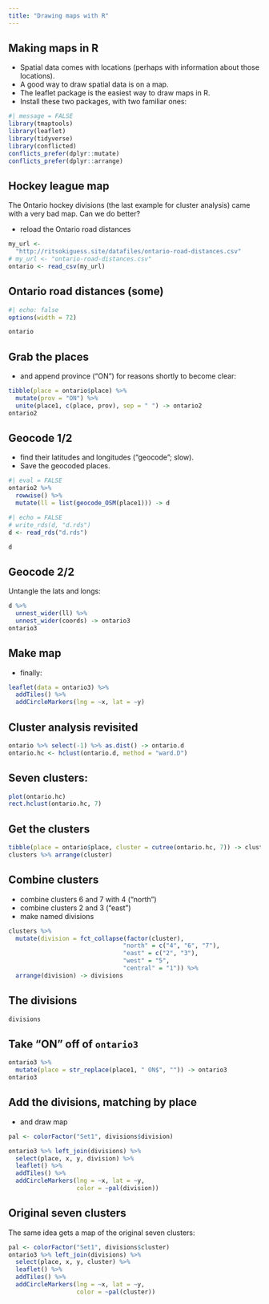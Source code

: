 ```yaml
---
title: "Drawing maps with R"
---
```



## Making maps in R

- Spatial data comes with locations (perhaps with information about those locations).
- A good way to draw spatial data is on a map.
- The leaflet package is the easiest way to draw maps in R.
- Install these two packages, with two familiar ones:

\small
```r
#| message = FALSE
library(tmaptools)
library(leaflet)
library(tidyverse)
library(conflicted)
conflicts_prefer(dplyr::mutate)
conflicts_prefer(dplyr::arrange)
```
\normalsize

## Hockey league map

The Ontario hockey divisions (the last example for cluster analysis) came with a very bad map. Can we do better?

- reload the Ontario road distances

\small
```r
my_url <-
  "http://ritsokiguess.site/datafiles/ontario-road-distances.csv"
# my_url <- "ontario-road-distances.csv"
ontario <- read_csv(my_url)
```
\normalsize

## Ontario road distances (some)

```r
#| echo: false
options(width = 72)
```


```r
ontario
```


## Grab the places

- and append province ("ON") for reasons shortly to become clear:

\small
```r
tibble(place = ontario$place) %>% 
  mutate(prov = "ON") %>% 
  unite(place1, c(place, prov), sep = " ") -> ontario2
ontario2
```
\normalsize

## Geocode 1/2

- find their latitudes and longitudes ("geocode"; slow). 
- Save the geocoded places.

```r
#| eval = FALSE
ontario2 %>% 
  rowwise() %>% 
  mutate(ll = list(geocode_OSM(place1))) -> d
```

```r
#| echo = FALSE
# write_rds(d, "d.rds")
d <- read_rds("d.rds")
```

\small
```r
d
```
\normalsize

## Geocode 2/2

Untangle the lats and longs:

```r
d %>% 
  unnest_wider(ll) %>% 
  unnest_wider(coords) -> ontario3
ontario3
```

## Make map

- finally:


```r
leaflet(data = ontario3) %>% 
  addTiles() %>% 
  addCircleMarkers(lng = ~x, lat = ~y) 
```
 



## Cluster analysis revisited

```r
ontario %>% select(-1) %>% as.dist() -> ontario.d 
ontario.hc <- hclust(ontario.d, method = "ward.D")
```

## Seven clusters:

```r
plot(ontario.hc)
rect.hclust(ontario.hc, 7)
```

## Get the clusters

\footnotesize
```r
tibble(place = ontario$place, cluster = cutree(ontario.hc, 7)) -> clusters
clusters %>% arrange(cluster)
```

\normalsize

## Combine clusters

- combine clusters 6 and 7 with 4 ("north")
- combine clusters 2 and 3 ("east")
- make named divisions

```r
clusters %>% 
  mutate(division = fct_collapse(factor(cluster),
                                "north" = c("4", "6", "7"),
                                "east" = c("2", "3"),
                                "west" = "5",
                                "central" = "1")) %>% 
  arrange(division) -> divisions
```

## The divisions

```r
divisions
```

## Take "ON" off of `ontario3`

\footnotesize
```r
ontario3 %>% 
  mutate(place = str_replace(place1, " ON$", "")) -> ontario3
ontario3
```
\normalsize

## Add the divisions, matching by place

- and draw map

```r
pal <- colorFactor("Set1", divisions$division)

ontario3 %>% left_join(divisions) %>% 
  select(place, x, y, division) %>% 
  leaflet() %>% 
  addTiles() %>% 
  addCircleMarkers(lng = ~x, lat = ~y, 
                   color = ~pal(division)) 
```


## Original seven clusters

The same idea gets a map of the original seven clusters:

```r
pal <- colorFactor("Set1", divisions$cluster)
ontario3 %>% left_join(divisions) %>% 
  select(place, x, y, cluster) %>% 
  leaflet() %>% 
  addTiles() %>% 
  addCircleMarkers(lng = ~x, lat = ~y, 
                   color = ~pal(cluster))
```
